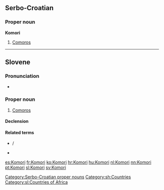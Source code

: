 ==Serbo-Croatian==
{{attention|sh|this entry was converted from Croatian to Serbo-Croatian by MglovesfunBot; please add Cyrillic form and check for errors}}

===Proper noun===
'''Komori''' {{m}} {{p}}

# [[Comoros]]

[[Category:Serbo-Croatian proper nouns]]
[[Category:sh:Countries]]

----

==Slovene==

===Pronunciation===
* {{IPA|lang=sl|/kɔˈmòːri/}}

===Proper noun===
{{sl-proper noun|head=Komóri|m|g2=p}}

# [[Comoros]]

====Declension====
{{rfinfl|sl|noun}}

====Related terms====
* {{l|sl|Komorčan|Komórčan}} / {{l|sl|Komorčanka|Komórčanka}}
* {{l|sl|komorski|komórski}}

[[Category:sl:Countries of Africa]]

[[es:Komori]]
[[fr:Komori]]
[[ko:Komori]]
[[hr:Komori]]
[[hu:Komori]]
[[nl:Komori]]
[[nn:Komori]]
[[pt:Komori]]
[[sl:Komori]]
[[sv:Komori]]